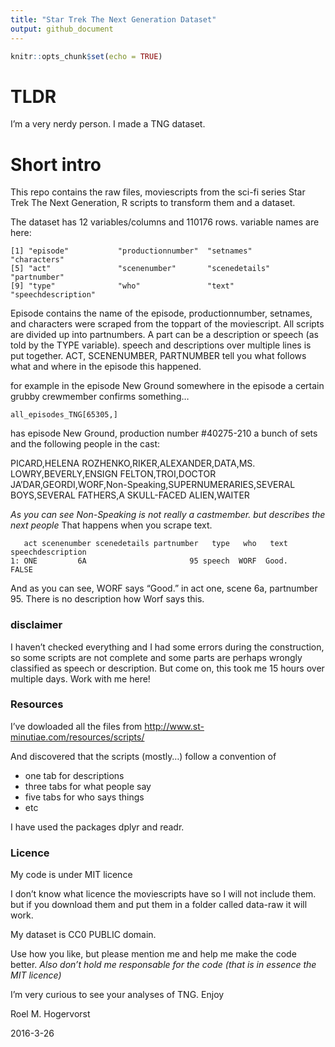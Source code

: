 ```yaml
---
title: "Star Trek The Next Generation Dataset"
output: github_document
---
```


```r
knitr::opts_chunk$set(echo = TRUE)
```

# TLDR
I'm a very nerdy person. I made a TNG dataset.

# Short intro
This repo contains the raw files, moviescripts from the sci-fi series 
Star Trek The Next Generation, R scripts to transform them and a dataset.

The dataset has 12 variables/columns and 110176 rows. variable names are here:

```
[1] "episode"           "productionnumber"  "setnames"          "characters"       
[5] "act"               "scenenumber"       "scenedetails"      "partnumber"       
[9] "type"              "who"               "text"              "speechdescription"
```

Episode contains the name of the episode, productionnumber, setnames, and characters 
were scraped from the toppart of the moviescript. All scripts are divided up into
partnumbers. A part can be a description or speech (as told by the TYPE variable). 
speech and descriptions over multiple lines 
is put together. ACT, SCENENUMBER, PARTNUMBER tell you what follows what and where
in the episode this happened. 

for example in the episode New Ground somewhere in the episode a certain 
grubby crewmember confirms something...

```
all_episodes_TNG[65305,]
```
has episode New Ground, production number  #40275-210 a bunch of sets and the 
following people in the cast:

PICARD,HELENA ROZHENKO,RIKER,ALEXANDER,DATA,MS. LOWRY,BEVERLY,ENSIGN FELTON,TROI,DOCTOR JA'DAR,GEORDI,WORF,Non-Speaking,SUPERNUMERARIES,SEVERAL BOYS,SEVERAL FATHERS,A SKULL-FACED ALIEN,WAITER

*As you can see Non-Speaking is not really a castmember. but describes the next people*
That happens when you scrape text.

```
   act scenenumber scenedetails partnumber   type   who   text speechdescription
1: ONE         6A                       95 speech  WORF  Good.             FALSE
```

And as you can see, WORF says "Good." in act one, scene 6a, partnumber 95.
There is no description how Worf says this. 


### disclaimer
I haven't checked everything and I had some errors during the construction, 
so some scripts are not complete
and some parts are perhaps wrongly classified as speech or description.
But come on, this took me 15 hours over multiple days. Work with me here!

### Resources
I've dowloaded all the files from <http://www.st-minutiae.com/resources/scripts/>

And discovered that the scripts (mostly...) follow a convention of

- one tab for descriptions
- three tabs for what people say
- five tabs for who says things
- etc


I have used the packages dplyr and readr. 

### Licence

My code is under MIT licence

I don't know what licence the moviescripts have so I will not include them.
but if you download them and put them in a folder called data-raw it will work.

My dataset is CC0 PUBLIC domain. 

Use how you like, but please mention me and help me make the code better.
*Also don't hold me responsable for the code (that is in essence the MIT licence)*

I'm very curious to see your analyses of TNG.
Enjoy

Roel M. Hogervorst  

2016-3-26
